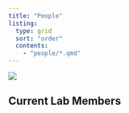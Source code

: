 ```yaml
---
title: "People"
listing:
  type: grid
  sort: "order"
  contents:
    - "people/*.qmd"
---
```


![](images/lab_photo.jpg)

## Current Lab Members
